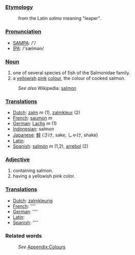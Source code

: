 ===[[Etymology]]===
:from the Latin ''salmo'' meaning "leaper".

===[[Pronunciation]]===
*[[w:SAMPA|SAMPA]]: /'/
*[[w:IPA|IPA]]: /'sælmən/

===[[Noun]]===
#one of several species of fish of the Salmonidae family.
#a [[yellow]]ish [[pink]] [[color|colour]], the colour of cooked salmon.
:''See also'' Wikipedia: [[w:salmon|salmon]]

===[[Translation]]s===
*[[Dutch]]: [[zalm]] ''m'' (1), [[zalmkleur]] (2)
*[[French]]: [[saumon]] ''m''
*[[German]]: [[Lachs]] ''m'' (1)
*[[Indonesian]]: salmon
*[[Japanese]]: [[鮭]] (さけ, sake; しゃけ, shake)
*[[Latin]]: [[]]
*[[Spanish]]: [[salmón]] ''m'' (1,2), [[arrebol]] (2)

===[[Adjective]]===
#containing salmon.
#having a yellowish pink color.

===[[Translation]]s===
*[[Dutch]]: [[zalmkleurig]]
*[[French]]: [[]] ''''
*[[German]]: [[]] ''''
*[[Latin]]: [[]]
*[[Spanish]]: [[]] ''''

===Related words===
:''See'' [[Wiktionary_Appendix:Colours|Appendix:Colours]]